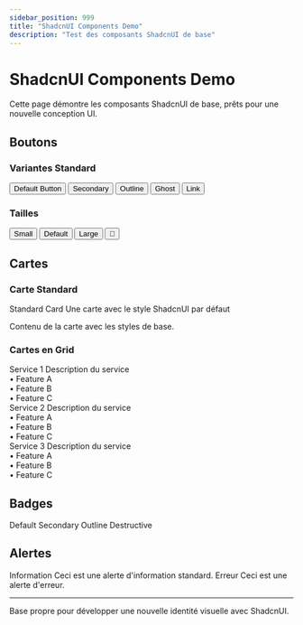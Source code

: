 ```yaml
---
sidebar_position: 999
title: "ShadcnUI Components Demo"
description: "Test des composants ShadcnUI de base"
---
```



# ShadcnUI Components Demo

Cette page démontre les composants ShadcnUI de base, prêts pour une nouvelle conception UI.

## Boutons

### Variantes Standard
<div className="flex gap-4 mb-6 flex-wrap">
  <Button>Default Button</Button>
  <Button variant="secondary">Secondary</Button>
  <Button variant="outline">Outline</Button>
  <Button variant="ghost">Ghost</Button>
  <Button variant="link">Link</Button>
</div>

### Tailles
<div className="flex gap-4 mb-6 flex-wrap items-center">
  <Button size="sm">Small</Button>
  <Button size="default">Default</Button>
  <Button size="lg">Large</Button>
  <Button size="icon">🚀</Button>
</div>

## Cartes

### Carte Standard
<Card className="w-full max-w-md mb-6">
  <CardHeader>
    <CardTitle>Standard Card</CardTitle>
    <CardDescription>
      Une carte avec le style ShadcnUI par défaut
    </CardDescription>
  </CardHeader>
  <CardContent>
    <p>Contenu de la carte avec les styles de base.</p>
  </CardContent>
</Card>

### Cartes en Grid
<div className="grid grid-cols-1 md:grid-cols-2 lg:grid-cols-3 gap-6 mt-8">
  <Card>
    <CardHeader>
      <CardTitle>Service 1</CardTitle>
      <CardDescription>Description du service</CardDescription>
    </CardHeader>
    <CardContent>
      <div className="text-sm space-y-1">
        <div>• Feature A</div>
        <div>• Feature B</div>
        <div>• Feature C</div>
      </div>
    </CardContent>
  </Card>

  <Card>
    <CardHeader>
      <CardTitle>Service 2</CardTitle>
      <CardDescription>Description du service</CardDescription>
    </CardHeader>
    <CardContent>
      <div className="text-sm space-y-1">
        <div>• Feature A</div>
        <div>• Feature B</div>
        <div>• Feature C</div>
      </div>
    </CardContent>
  </Card>

  <Card>
    <CardHeader>
      <CardTitle>Service 3</CardTitle>
      <CardDescription>Description du service</CardDescription>
    </CardHeader>
    <CardContent>
      <div className="text-sm space-y-1">
        <div>• Feature A</div>
        <div>• Feature B</div>
        <div>• Feature C</div>
      </div>
    </CardContent>
  </Card>
</div>

## Badges

<div className="flex gap-2 mb-6 flex-wrap">
  <Badge>Default</Badge>
  <Badge variant="secondary">Secondary</Badge>
  <Badge variant="outline">Outline</Badge>
  <Badge variant="destructive">Destructive</Badge>
</div>

## Alertes

<Alert className="mb-4">
  <AlertTitle>Information</AlertTitle>
  <AlertDescription>
    Ceci est une alerte d'information standard.
  </AlertDescription>
</Alert>

<Alert variant="destructive" className="mb-4">
  <AlertTitle>Erreur</AlertTitle>
  <AlertDescription>
    Ceci est une alerte d'erreur.
  </AlertDescription>
</Alert>

---

Base propre pour développer une nouvelle identité visuelle avec ShadcnUI.